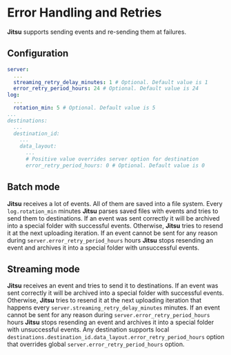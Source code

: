 # Error Handling and Retries

**Jitsu** supports sending events and re-sending them at failures.

##  Configuration

```yaml
server:
  ...
  streaming_retry_delay_minutes: 1 # Optional. Default value is 1
  error_retry_period_hours: 24 # Optional. Default value is 24
log:
  ...
  rotation_min: 5 # Optional. Default value is 5
...
destinations:
  ...
  destination_id:
    ...
    data_layout:
      ...
      # Positive value overrides server option for destination
      error_retry_period_hours: 0 # Optional. Default value is 0
```

## Batch mode

**Jitsu** receives a lot of events. All of them are saved into a file system.
Every `log.rotation_min` minutes **Jitsu** parses saved files with events and tries to send them to destinations.
If an event was sent correctly it will be archived into a special folder with successful events. Otherwise, **Jitsu** tries to resend it at the next uploading iteration.
If an event cannot be sent for any reason during `server.error_retry_period_hours` hours **Jitsu** stops resending an event and archives it into a special folder with unsuccessful events.

## Streaming mode

**Jitsu** receives an event and tries to send it to destinations.
If an event was sent correctly it will be archived into a special folder with successful events. Otherwise, **Jitsu** tries to resend it at the next uploading iteration that happens every `server.streaming_retry_delay_minutes` minutes.
If an event cannot be sent for any reason during `server.error_retry_period_hours` hours **Jitsu** stops resending an event and archives it into a special folder with unsuccessful events.
Any destination supports local `destinations.destination_id.data_layout.error_retry_period_hours` option that overrides global `server.error_retry_period_hours` option.

